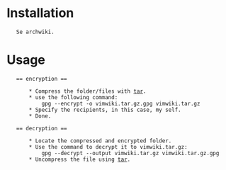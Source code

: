 = Installation =

    Se archwiki.

= Usage =

    == encryption ==

        * Compress the folder/files with [[tar]].
        * use the following command:
            gpg --encrypt -o vimwiki.tar.gz.gpg vimwiki.tar.gz
        * Specify the recipients, in this case, my self.
        * Done.
    
    == decryption ==
    
        * Locate the compressed and encrypted folder.
        * Use the command to decrypt it to vimwiki.tar.gz:
            gpg --decrypt --output vimwiki.tar.gz vimwiki.tar.gz.gpg
        * Uncompress the file using [[tar]].

        
